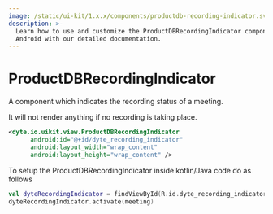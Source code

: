 ```yaml
---
image: /static/ui-kit/1.x.x/components/productdb-recording-indicator.svg
description: >-
  Learn how to use and customize the ProductDBRecordingIndicator component in ProductDB's
  Android with our detailed documentation.
---
```


# ProductDBRecordingIndicator

A component which indicates the recording status of a meeting.

It will not render anything if no recording is taking place.

```xml
<dyte.io.uikit.view.ProductDBRecordingIndicator
      android:id="@+id/dyte_recording_indicator"
      android:layout_width="wrap_content"
      android:layout_height="wrap_content" />
```

To setup the ProductDBRecordingIndicator inside kotlin/Java code do as follows

```kotlin
val dyteRecordingIndicator = findViewById(R.id.dyte_recording_indicator)
dyteRecordingIndicator.activate(meeting)
```

<head>
  <title>Android ProductDBRecordingIndicator</title>
</head>
